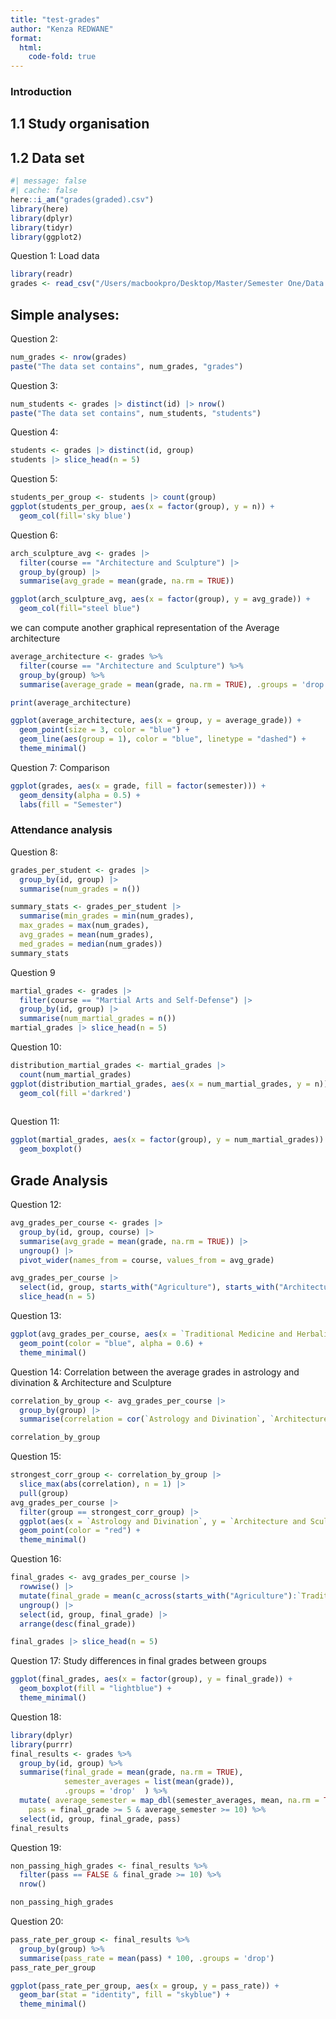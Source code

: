 ```yaml
---
title: "test-grades"
author: "Kenza REDWANE"
format: 
  html: 
    code-fold: true
---
```


### Introduction

## 1.1 Study organisation

## 1.2 Data set

```r
#| message: false
#| cache: false
here::i_am("grades(graded).csv")
library(here)
library(dplyr)
library(tidyr)
library(ggplot2)
```

Question 1: Load data
```r
library(readr)
grades <- read_csv("/Users/macbookpro/Desktop/Master/Semester One/Data Management and Programming/test-grades/grades(graded).csv")

```
## Simple analyses:

Question 2:
```r
num_grades <- nrow(grades)
paste("The data set contains", num_grades, "grades")
```

Question 3:
```r
num_students <- grades |> distinct(id) |> nrow()
paste("The data set contains", num_students, "students")
```

Question 4:
```r
students <- grades |> distinct(id, group)
students |> slice_head(n = 5)
```

Question 5: 
```r
students_per_group <- students |> count(group)
ggplot(students_per_group, aes(x = factor(group), y = n)) +
  geom_col(fill='sky blue')
```
Question 6:
```r
arch_sculpture_avg <- grades |> 
  filter(course == "Architecture and Sculpture") |> 
  group_by(group) |> 
  summarise(avg_grade = mean(grade, na.rm = TRUE))

ggplot(arch_sculpture_avg, aes(x = factor(group), y = avg_grade)) +
  geom_col(fill="steel blue") 
```
we can compute another graphical representation of the Average architecture
```r
average_architecture <- grades %>%
  filter(course == "Architecture and Sculpture") %>%
  group_by(group) %>%
  summarise(average_grade = mean(grade, na.rm = TRUE), .groups = 'drop')

print(average_architecture)

ggplot(average_architecture, aes(x = group, y = average_grade)) +
  geom_point(size = 3, color = "blue") +
  geom_line(aes(group = 1), color = "blue", linetype = "dashed") +  
  theme_minimal()
```
Question 7: Comparison
```r
ggplot(grades, aes(x = grade, fill = factor(semester))) +
  geom_density(alpha = 0.5) +
  labs(fill = "Semester")
```

### Attendance analysis

Question 8:
```r
grades_per_student <- grades |> 
  group_by(id, group) |> 
  summarise(num_grades = n())

summary_stats <- grades_per_student |> 
  summarise(min_grades = min(num_grades),
  max_grades = max(num_grades),
  avg_grades = mean(num_grades),
  med_grades = median(num_grades))
summary_stats
```

Question 9
```r
martial_grades <- grades |> 
  filter(course == "Martial Arts and Self-Defense") |> 
  group_by(id, group) |> 
  summarise(num_martial_grades = n())
martial_grades |> slice_head(n = 5)
```
Question 10:
```r
distribution_martial_grades <- martial_grades |> 
  count(num_martial_grades)
ggplot(distribution_martial_grades, aes(x = num_martial_grades, y = n)) +
  geom_col(fill ='darkred')
  
```

Question 11:
```r
ggplot(martial_grades, aes(x = factor(group), y = num_martial_grades)) +
  geom_boxplot() 

```

## Grade Analysis

Question 12: 
```r
avg_grades_per_course <- grades |> 
  group_by(id, group, course) |> 
  summarise(avg_grade = mean(grade, na.rm = TRUE)) |> 
  ungroup() |>
  pivot_wider(names_from = course, values_from = avg_grade)

avg_grades_per_course |> 
  select(id, group, starts_with("Agriculture"), starts_with("Architecture")) |> 
  slice_head(n = 5)
```

Question 13: 
```r
ggplot(avg_grades_per_course, aes(x = `Traditional Medicine and Herbalism`, y = `Music and Dance`)) +
  geom_point(color = "blue", alpha = 0.6) +
  theme_minimal()
```

Question 14: Correlation between the average grades in astrology and divination & Architecture and Sculpture
```r
correlation_by_group <- avg_grades_per_course |>
  group_by(group) |>
  summarise(correlation = cor(`Astrology and Divination`, `Architecture and Sculpture`, use = "complete.obs"))

correlation_by_group
```

Question 15: 
```r
strongest_corr_group <- correlation_by_group |> 
  slice_max(abs(correlation), n = 1) |> 
  pull(group)
avg_grades_per_course |>
  filter(group == strongest_corr_group) |>
  ggplot(aes(x = `Astrology and Divination`, y = `Architecture and Sculpture`)) +
  geom_point(color = "red") +
  theme_minimal()
```

Question 16: 
```r
final_grades <- avg_grades_per_course |>
  rowwise() |> 
  mutate(final_grade = mean(c_across(starts_with("Agriculture"):`Traditional Medicine and Herbalism`), na.rm = TRUE)) |>
  ungroup() |>
  select(id, group, final_grade) |>
  arrange(desc(final_grade))

final_grades |> slice_head(n = 5)
```

Question 17: Study differences in final grades between groups
```r
ggplot(final_grades, aes(x = factor(group), y = final_grade)) +
  geom_boxplot(fill = "lightblue") +
  theme_minimal()
```

Question 18: 
```r
library(dplyr)
library(purrr)
final_results <- grades %>%
  group_by(id, group) %>%
  summarise(final_grade = mean(grade, na.rm = TRUE),
            semester_averages = list(mean(grade)),  
            .groups = 'drop'  ) %>%
  mutate( average_semester = map_dbl(semester_averages, mean, na.rm = TRUE), 
    pass = final_grade >= 5 & average_semester >= 10) %>%
  select(id, group, final_grade, pass)  
final_results
```

Question 19: 
```r
non_passing_high_grades <- final_results %>%
  filter(pass == FALSE & final_grade >= 10) %>%
  nrow()

non_passing_high_grades
```

Question 20: 
```r
pass_rate_per_group <- final_results %>%
  group_by(group) %>%
  summarise(pass_rate = mean(pass) * 100, .groups = 'drop')  
pass_rate_per_group

ggplot(pass_rate_per_group, aes(x = group, y = pass_rate)) +
  geom_bar(stat = "identity", fill = "skyblue") +
  theme_minimal()
```
